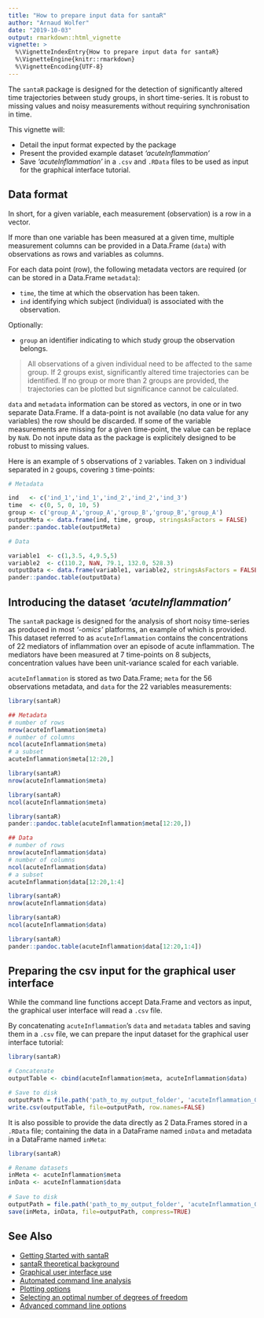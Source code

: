 ```yaml
---
title: "How to prepare input data for santaR"
author: "Arnaud Wolfer"
date: "2019-10-03"
output: rmarkdown::html_vignette
vignette: >
  %\VignetteIndexEntry{How to prepare input data for santaR}
  %\VignetteEngine{knitr::rmarkdown}
  %\VignetteEncoding{UTF-8}
---
```


The `santaR` package is designed for the detection of significantly altered time trajectories between study groups, in short time-series. It is robust to missing values and noisy measurements without requiring synchronisation in time.

This vignette will:

* Detail the input format expected by the package
* Present the provided example dataset _'acuteInflammation'_
* Save _'acuteInflammation'_ in a `.csv` and `.RData` files to be used as input for the graphical interface tutorial.


## Data format

In short, for a given variable, each measurement (observation) is a row in a vector.

If more than one variable has been measured at a given time, multiple measurement columns can be provided in a Data.Frame (`data`) with observations as rows and variables as columns.

For each data point (row), the following metadata vectors are required (or can be stored in a Data.Frame `metadata`):

* `time`, the time at which the observation has been taken.
* `ind` identifying which subject (individual) is associated with the observation.

Optionally:

* `group` an identifier indicating to which study group the observation belongs.

> All observations of a given individual need to be affected to the same group. If 2 groups exist, significantly altered time trajectories can be identified. If no group or more than 2 groups are provided, the trajectories can be plotted but significance cannot be calculated.

`data` and `metadata` information can be stored as vectors, in one or in two separate Data.Frame. If a data-point is not available (no data value for any variables) the row should be discarded.
If some of the variable measurements are missing for a given time-point, the value can be replace by `NaN`.
Do not inpute data as the package is explicitely designed to be robust to missing values.

Here is an example of `5` observations of `2` variables. Taken on `3` individual separated in `2` goups, covering `3` time-points:
```r
# Metadata
```
```r
ind   <- c('ind_1','ind_1','ind_2','ind_2','ind_3')
time  <- c(0, 5, 0, 10, 5)
group <- c('group_A','group_A','group_B','group_B','group_A')
outputMeta <- data.frame(ind, time, group, stringsAsFactors = FALSE)
pander::pandoc.table(outputMeta)
```
```r
# Data
```
```r
variable1  <- c(1,3.5, 4,9.5,5)
variable2  <- c(110.2, NaN, 79.1, 132.0, 528.3)
outputData <- data.frame(variable1, variable2, stringsAsFactors = FALSE)
pander::pandoc.table(outputData)
```

## Introducing the dataset _'acuteInflammation'_

The `santaR` package is designed for the analysis of short noisy time-series as produced in most _'-omics'_ platforms, an example of which is provided.
This dataset referred to as `acuteInflammation` contains the concentrations of 22 mediators of inflammation over an episode of acute inflammation. The mediators have been measured at 7 time-points on 8 subjects, concentration values have been unit-variance scaled for each variable.

`acuteInflammation` is stored as two Data.Frame; `meta` for the 56 observations metadata, and `data` for the 22 variables measurements:
```r
library(santaR)

## Metadata
# number of rows
nrow(acuteInflammation$meta)
# number of columns
ncol(acuteInflammation$meta)
# a subset
acuteInflammation$meta[12:20,]
```
```r
library(santaR)
nrow(acuteInflammation$meta)
```

```r
library(santaR)
ncol(acuteInflammation$meta)
```

```r
library(santaR)
pander::pandoc.table(acuteInflammation$meta[12:20,])
```
```r
## Data
# number of rows
nrow(acuteInflammation$data)
# number of columns
ncol(acuteInflammation$data)
# a subset
acuteInflammation$data[12:20,1:4]
```
```r
library(santaR)
nrow(acuteInflammation$data)
```

```r
library(santaR)
ncol(acuteInflammation$data)
```
```r
library(santaR)
pander::pandoc.table(acuteInflammation$data[12:20,1:4])
```


## Preparing the csv input for the graphical user interface

While the command line functions accept Data.Frame and vectors as input, the graphical user interface will read a `.csv` file.

By concatenating `acuteInflammation`'s `data` and `metadata` tables and saving them in a `.csv` file, we can prepare the input dataset for the graphical user interface tutorial:

```r
library(santaR)

# Concatenate
outputTable <- cbind(acuteInflammation$meta, acuteInflammation$data)

# Save to disk
outputPath = file.path('path_to_my_output_folder', 'acuteInflammation_GUI_demo.csv') 
write.csv(outputTable, file=outputPath, row.names=FALSE)
```

It is also possible to provide the data directly as 2 Data.Frames stored in a `.RData` file; containing the data in a DataFrame named `inData` and metadata in a DataFrame named `inMeta`:

```r
library(santaR)

# Rename datasets
inMeta <- acuteInflammation$meta
inData <- acuteInflammation$data
			
# Save to disk
outputPath = file.path('path_to_my_output_folder', 'acuteInflammation_GUI_demo.rdata') 
save(inMeta, inData, file=outputPath, compress=TRUE)
```


## See Also

* [Getting Started with santaR](getting-started.html)
* [santaR theoretical background](theoretical-background.html)
* [Graphical user interface use](santaR-GUI.pdf)
* [Automated command line analysis](automated-command-line.html)
* [Plotting options](plotting-options.html)
* [Selecting an optimal number of degrees of freedom](selecting-optimal-df.html)
* [Advanced command line options](advanced-command-line-functions.html)

